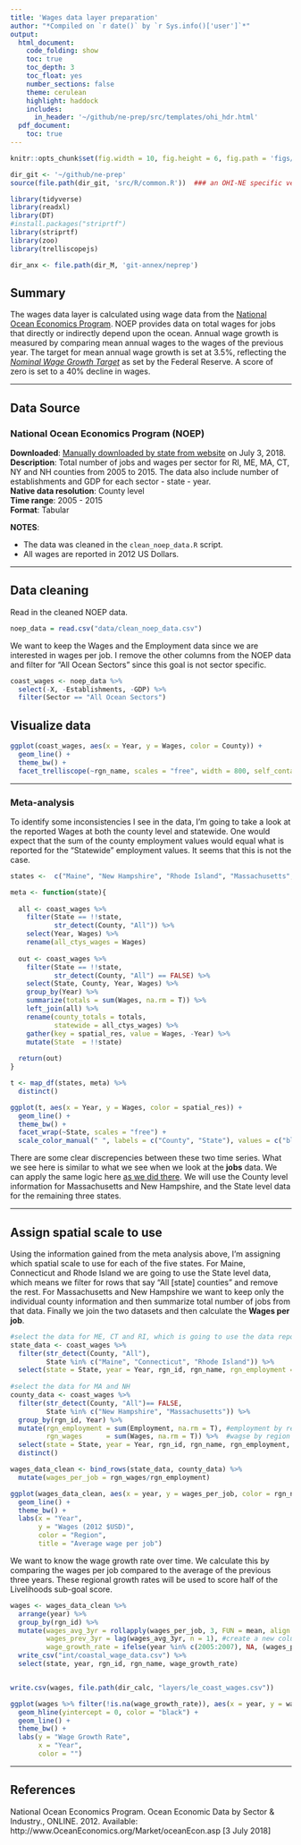 ```yaml
---
title: 'Wages data layer preparation'
author: "*Compiled on `r date()` by `r Sys.info()['user']`*"
output: 
  html_document:
    code_folding: show
    toc: true
    toc_depth: 3
    toc_float: yes
    number_sections: false
    theme: cerulean
    highlight: haddock
    includes: 
      in_header: '~/github/ne-prep/src/templates/ohi_hdr.html'
  pdf_document:
    toc: true
---
```



``` r
knitr::opts_chunk$set(fig.width = 10, fig.height = 6, fig.path = 'figs/', message = FALSE, warning = FALSE)

dir_git <- '~/github/ne-prep'
source(file.path(dir_git, 'src/R/common.R'))  ### an OHI-NE specific version of common.R

library(tidyverse)
library(readxl)
library(DT)
#install.packages("striprtf")
library(striprtf)
library(zoo)
library(trelliscopejs)

dir_anx <- file.path(dir_M, 'git-annex/neprep')
```

## Summary

The wages data layer is calculated using wage data from the [National Ocean Economics Program](http://www.oceaneconomics.org/). NOEP provides data on total wages for jobs that directly or indirectly depend upon the ocean. Annual wage growth is measured by comparing mean annual wages to the  wages of the previous year. The target for mean annual wage growth is set at 3.5%, reflecting the [*Nominal Wage Growth Target*](http://www.epi.org/nominal-wage-tracker/) as set by the Federal Reserve. A score of zero is set to a 40% decline in wages.

***

## Data Source

### National Ocean Economics Program (NOEP)

**Downloaded**: [Manually downloaded by state from website](http://www.oceaneconomics.org/Market/ocean/oceanEcon.asp) on July 3, 2018.    
**Description**:  Total number of jobs and wages per sector for RI, ME, MA, CT, NY and NH counties from 2005 to 2015. The data also include number of establishments and GDP for each sector - state - year.  
**Native data resolution**: County level     
**Time range**: 2005 - 2015  
**Format**:  Tabular  

**NOTES**:

- The data was cleaned in the `clean_noep_data.R` script.  
- All wages are reported in 2012 US Dollars.

***

## Data cleaning

Read in the cleaned NOEP data.

```r
noep_data = read.csv("data/clean_noep_data.csv") 
```

We want to keep the Wages and the Employment data since we are interested in wages per job. I remove the other columns from the NOEP data and filter for "All Ocean Sectors" since this goal is not sector specific.

```r
coast_wages <- noep_data %>%
  select(-X, -Establishments, -GDP) %>%
  filter(Sector == "All Ocean Sectors")
```

## Visualize data

```r
ggplot(coast_wages, aes(x = Year, y = Wages, color = County)) +
  geom_line() +
  theme_bw() +
  facet_trelliscope(~rgn_name, scales = "free", width = 800, self_contained = T)
```

---

### Meta-analysis

To identify some inconsistencies I see in the data, I'm going to take a look at the reported Wages at both the county level and statewide. One would expect that the sum of the county employment values would equal what is reported for the "Statewide" employment values. It seems that this is not the case.

```r

states <-  c("Maine", "New Hampshire", "Rhode Island", "Massachusetts", "Connecticut")

meta <- function(state){
  
  all <- coast_wages %>%
    filter(State == !!state,
           str_detect(County, "All")) %>%
    select(Year, Wages) %>%
    rename(all_ctys_wages = Wages)
  
  out <- coast_wages %>%
    filter(State == !!state,
           str_detect(County, "All") == FALSE) %>%
    select(State, County, Year, Wages) %>%
    group_by(Year) %>%
    summarize(totals = sum(Wages, na.rm = T)) %>%
    left_join(all) %>%
    rename(county_totals = totals,
           statewide = all_ctys_wages) %>%
    gather(key = spatial_res, value = Wages, -Year) %>%
    mutate(State  = !!state)
  
  return(out)
}

t <- map_df(states, meta) %>%
  distinct()

ggplot(t, aes(x = Year, y = Wages, color = spatial_res)) +
  geom_line() +
  theme_bw() +
  facet_wrap(~State, scales = "free") +
  scale_color_manual(" ", labels = c("County", "State"), values = c("blue", "red")) 
```

There are some clear discrepencies between these two time series. What we see here is similar to what we see when we look at the **jobs** data. We can apply the same logic here [as we did there](https://ohi-northeast.github.io/ne-prep/prep/liv/jobs.html). We will use the County level information for Massachusetts and New Hampshire, and the State level data for the remaining three states.

---

## Assign spatial scale to use

Using the information gained from the meta analysis above, I'm assigning which spatial scale to use for each of the five states. For Maine, Connecticut and Rhode Island we are going to use the State level data, which means we filter for rows that say "All [state] counties" and remove the rest. For Massachusetts and New Hampshire we want to keep only the individual county information and then summarize total number of jobs from that data. Finally we join the two datasets and then calculate the **Wages per job**. 

```r

#select the data for ME, CT and RI, which is going to use the data reported for "All x counties"
state_data <- coast_wages %>%
  filter(str_detect(County, "All"),
         State %in% c("Maine", "Connecticut", "Rhode Island")) %>%
  select(state = State, year = Year, rgn_id, rgn_name, rgn_employment = Employment, rgn_wages = Wages)
  
#select the data for MA and NH
county_data <- coast_wages %>%
  filter(str_detect(County, "All")== FALSE,
         State %in% c("New Hampshire", "Massachusetts")) %>%
  group_by(rgn_id, Year) %>%
  mutate(rgn_employment = sum(Employment, na.rm = T), #employment by region
         rgn_wages      = sum(Wages, na.rm = T)) %>%  #wagse by region
  select(state = State, year = Year, rgn_id, rgn_name, rgn_employment, rgn_wages) %>%
  distinct()

wages_data_clean <- bind_rows(state_data, county_data) %>%
  mutate(wages_per_job = rgn_wages/rgn_employment)

ggplot(wages_data_clean, aes(x = year, y = wages_per_job, color = rgn_name)) +
  geom_line() +
  theme_bw() +
  labs(x = "Year",
       y = "Wages (2012 $USD)",
       color = "Region",
       title = "Average wage per job")
```


We want to know the wage growth rate over time. We calculate this by comparing the wages per job compared to the average of the previous three years. These regional growth rates will be used to score half of the Livelihoods sub-goal score.

```r
wages <- wages_data_clean %>%
  arrange(year) %>%
  group_by(rgn_id) %>%
  mutate(wages_avg_3yr = rollapply(wages_per_job, 3, FUN = mean, align = "right", na.rm = F, partial = T), #calculate the mean for three years
         wages_prev_3yr = lag(wages_avg_3yr, n = 1), #create a new column that aligns the avg wages from previous three years with the year with which we're comparing.
         wage_growth_rate = ifelse(year %in% c(2005:2007), NA, (wages_per_job/wages_prev_3yr)-1)) %>% #assign NA to the first three years in the time series because there is not enough data to calculate this rate. 2007 growth rate *should* be compared to average of 2004-2006.
  write_csv("int/coastal_wage_data.csv") %>%
  select(state, year, rgn_id, rgn_name, wage_growth_rate)


write.csv(wages, file.path(dir_calc, "layers/le_coast_wages.csv"))

ggplot(wages %>% filter(!is.na(wage_growth_rate)), aes(x = year, y = wage_growth_rate, color = rgn_name)) +
  geom_hline(yintercept = 0, color = "black") +
  geom_line() +
  theme_bw() +
  labs(y = "Wage Growth Rate",
       x = "Year",
       color = "")
```

***

## References

National Ocean Economics Program. Ocean Economic Data by Sector & Industry., ONLINE. 2012.
Available: http://www.OceanEconomics.org/Market/oceanEcon.asp [3 July 2018]